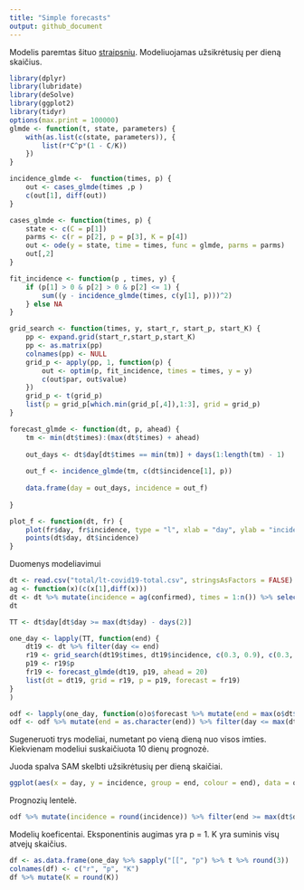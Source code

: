 ```yaml
---
title: "Simple forecasts"
output: github_document
---
```

Modelis paremtas šituo [straipsniu](https://bmcmedicine.biomedcentral.com/articles/10.1186/s12916-019-1406-6).  Modeliuojamas užsikrėtusių per dieną skaičius.


```r
library(dplyr)
library(lubridate)
library(deSolve)
library(ggplot2)
library(tidyr)
options(max.print = 100000)
glmde <- function(t, state, parameters) {
    with(as.list(c(state, parameters)), {
        list(r*C^p*(1 - C/K))
    })
}

incidence_glmde <-  function(times, p) {
    out <- cases_glmde(times ,p )
    c(out[1], diff(out))
}

cases_glmde <- function(times, p) {
    state <- c(C = p[1])
    parms <- c(r = p[2], p = p[3], K = p[4])
    out <- ode(y = state, time = times, func = glmde, parms = parms)
    out[,2]
}

fit_incidence <- function(p , times, y) {
    if (p[1] > 0 & p[2] > 0 & p[2] <= 1) {
        sum((y - incidence_glmde(times, c(y[1], p)))^2)
    } else NA
}

grid_search <- function(times, y, start_r, start_p, start_K) {
    pp <- expand.grid(start_r,start_p,start_K)
    pp <- as.matrix(pp)
    colnames(pp) <- NULL
    grid_p <- apply(pp, 1, function(p) {
        out <- optim(p, fit_incidence, times = times, y = y)
        c(out$par, out$value)
    }) 
    grid_p <- t(grid_p)
    list(p = grid_p[which.min(grid_p[,4]),1:3], grid = grid_p)
}

forecast_glmde <- function(dt, p, ahead) {
    tm <- min(dt$times):(max(dt$times) + ahead)
   
    out_days <- dt$day[dt$times == min(tm)] + days(1:length(tm) - 1)
  
    out_f <- incidence_glmde(tm, c(dt$incidence[1], p))
    
    data.frame(day = out_days, incidence = out_f)
    
}

plot_f <- function(dt, fr) {
    plot(fr$day, fr$incidence, type = "l", xlab = "day", ylab = "incidence", main = paste(max(dt$day)))
    points(dt$day, dt$incidence)
}
```

Duomenys modeliavimui
```r
dt <- read.csv("total/lt-covid19-total.csv", stringsAsFactors = FALSE)
ag <- function(x)(c(x[1],diff(x)))
dt <- dt %>% mutate(incidence = ag(confirmed), times = 1:n()) %>% select(day, confirmed, incidence, times) %>% mutate(day = ymd(day)) %>% filter(day >= "2020-03-13")
dt
```

```r

TT <- dt$day[dt$day >= max(dt$day) - days(2)]

one_day <- lapply(TT, function(end) { 
    dt19 <- dt %>% filter(day <= end)
    r19 <- grid_search(dt19$times, dt19$incidence, c(0.3, 0.9), c(0.3, 0.9), c(200, 300, 400, 500, 600, 1000, 10000, 5e4, 1e5, 3*1e5))
    p19 <- r19$p
    fr19 <- forecast_glmde(dt19, p19, ahead = 20) 
    list(dt = dt19, grid = r19, p = p19, forecast = fr19)
}
)

```

```r
odf <- lapply(one_day, function(o)o$forecast %>% mutate(end = max(o$dt$day))) %>% bind_rows
odf <- odf %>% mutate(end = as.character(end)) %>% filter(day <= max(dt$day)+days(10))
```


Sugeneruoti trys modeliai, numetant po vieną dieną nuo visos imties. Kiekvienam modeliui suskaičiuota 10 dienų prognozė.

Juoda spalva SAM skelbti užsikrėtusių per dieną skaičiai.
```r
ggplot(aes(x = day, y = incidence, group = end, colour = end), data = odf %>%  filter(end >= max(dt$day) - days(2), day <= max(dt$day) + days(5))) + geom_line() + geom_point(aes(x = day,  y = incidence, group = NULL), colour = "black", data = dt)

```

Prognozių lentelė. 
```r
odf %>% mutate(incidence = round(incidence)) %>% filter(end >= max(dt$day)-days(2)) %>%  spread(end, incidence) %>% left_join(dt %>% select(day, historic = incidence), by ="day")
```

Modelių koeficentai. Eksponentinis augimas yra p = 1. K yra suminis visų atvejų skaičius.
```r
df <- as.data.frame(one_day %>% sapply("[[", "p") %>% t %>% round(3))
colnames(df) <- c("r", "p", "K")
df %>% mutate(K = round(K))
```
